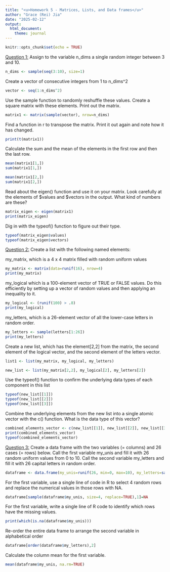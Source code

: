 ```yaml
---
title: "<u>Homework 5 - Matrices, Lists, and Data frames</u>"
author: "Grace (Rei) Jia"
date: "2025-02-12"
output: 
  html_document:
    theme: journal
---
```


```r
knitr::opts_chunk$set(echo = TRUE)
```

<u>Question 1:</u> Assign to the variable n_dims a single random integer between 3 and 10.
```r
n_dims <- sample(seq(3:10), size=1)
```

Create a vector of consecutive integers from 1 to n_dims^2
```r
vector <- seq(1:n_dims^2)
```

Use the sample function to randomly reshuffle these values. Create a square matrix with these elements. Print out the matrix.
```r
matrix1 <- matrix(sample(vector), nrow=n_dims)
```

Find a function in r to transpose the matrix. Print it out again and note how it has changed.
```r
print(t(matrix1))
```

Calculate the sum and the mean of the elements in the first row and then the last row.
```r
mean(matrix1[1,])
sum(matrix1[1,])

mean(matrix1[2,])
sum(matrix1[2,])
```

Read about the eigen() function and use it on your matrix. Look carefully at the elements of $values and $vectors in the output. What kind of numbers are these?
```r
matrix_eigen <- eigen(matrix1)
print(matrix_eigen)
```

Dig in with the typeof() function to figure out their type.
```r
typeof(matrix_eigen$values)
typeof(matrix_eigen$vectors)
```

<u>Question 2:</u> Create a list with the following named elements:

my_matrix, which is a 4 x 4 matrix filled with random uniform values
```r
my_matrix <- matrix(data=runif(16), nrow=4)
print(my_matrix)
```

my_logical which is a 100-element vector of TRUE or FALSE values. Do this efficiently by setting up a vector of random values and then applying an inequality to it.
```r
my_logical <- (runif(100) > .8)
print(my_logical)
```

my_letters, which is a 26-element vector of all the lower-case letters in random order.
```r
my_letters <- sample(letters[1:26])
print(my_letters)
```
Create a new list, which has the element[2,2] from the matrix, the second element of the logical vector, and the second element of the letters vector.

```r
list1 <- list(my_matrix, my_logical, my_letters)

new_list <- list(my_matrix[2,2], my_logical[2], my_letters[2])
```

Use the typeof() function to confirm the underlying data types of each component in this list

```r
typeof(new_list[[1]])
typeof(new_list[[2]])
typeof(new_list[[3]])
```

Combine the underlying elements from the new list into a single atomic vector with the c() function. What is the data type of this vector?

```r
combined_elements_vector <- c(new_list[[1]], new_list[[2]], new_list[[3]])
print(combined_elements_vector)
typeof(combined_elements_vector)
```

<u>Question 3:</u> Create a data frame with the two variables (= columns) and 26 cases (= rows) below. Call the first variable my_unis and fill it with 26 random uniform values from 0 to 10. Call the second variable my_letters and fill it with 26 capital letters in random order.
```r
dataframe <- data.frame(my_unis=runif(26, min=0, max=10), my_letters=sample(LETTERS[1:26]))
```

For the first variable, use a single line of code in R to select 4 random rows and replace the numerical values in those rows with NA.
```r
dataframe[sample(dataframe$my_unis, size=4, replace=TRUE),1]=NA
```

For the first variable, write a single line of R code to identify which rows have the missing values.
```r
print(which(is.na(dataframe$my_unis)))
```
Re-order the entire data frame to arrange the second variable in alphabetical order
```r
dataframe[order(dataframe$my_letters),2]
```
Calculate the column mean for the first variable.
```r
mean(dataframe$my_unis, na.rm=TRUE)
```

